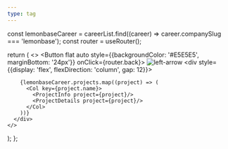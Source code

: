 ```yaml
---
type: tag
---
```



  const lemonbaseCareer = careerList.find((career) => career.companySlug === 'lemonbase');
  const router = useRouter();

  return (
    <>
      <Button
        flat
        auto
        style={{backgroundColor: '#E5E5E5', marginBottom: '24px'}}
        onClick={router.back}>
        <Image src="/assets/icon/left-arrow.svg" alt="left-arrow" width={16} height={16}/>
      </Button>
      <div style={{display: 'flex', flexDirection: 'column', gap: 12}}>

        {lemonbaseCareer.projects.map((project) => (
          <Col key={project.name}>
            <ProjectInfo project={project}/>
            <ProjectDetails project={project}/>
          </Col>
        ))}
      </div>
    </>
  );
};

<Lemonbase/>
